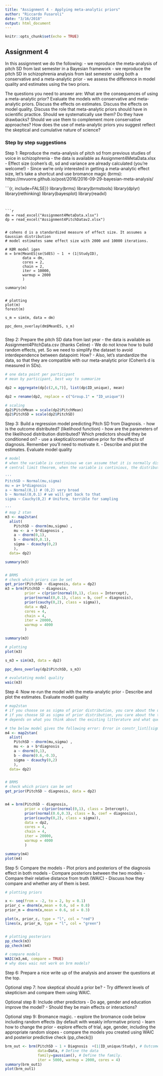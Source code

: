 ```yaml
---
title: "Assignment 4 - Applying meta-analytic priors"
author: "Riccardo Fusaroli"
date: "3/16/2018"
output: html_document
---
```


```r
knitr::opts_chunk$set(echo = TRUE)
```

## Assignment 4

In this assignment we do the following:
- we reproduce the meta-analysis of pitch SD from last semester in a Bayesian framework
- we reproduce the pitch SD in schizophrenia analysis from last semester using both a conservative and a meta-analytic prior
- we assess the difference in model quality and estimates using the two priors.

The questions you need to answer are: What are the consequences of using a meta-analytic prior? Evaluate the models with conservative and meta-analytic priors. Discuss the effects on estimates. Discuss the effects on model quality. Discuss the role that meta-analytic priors should have in scientific practice. Should we systematically use them? Do they have drawbacks? Should we use them to complement more conservative approaches? How does the use of meta-analytic priors you suggest reflect the skeptical and cumulative nature of science?

### Step by step suggestions

Step 1: Reproduce the meta-analysis of pitch sd from previous studies of voice in schizophrenia
- the data is available as Assignment4MetaData.xlsx
- Effect size (cohen's d), sd and variance are already calculated (you're welcome!)
- Since we're only interested in getting a meta-analytic effect size, let's take a shortcut and use bromance magic (brms): https://mvuorre.github.io/post/2016/2016-09-29-bayesian-meta-analysis/

```{r, include=FALSE}}
library(brms)
library(brmstools)
library(dplyr)
library(rethinking)
library(bayesplot)
library(readxl)

```


```r

dm = read_excel("Assignment4MetaData.xlsx")
dp = read_excel("Assignment4PitchDatav2.xlsx")


# cohens d is a standardized measure of effect size. It assumes a Gaussian distribution
# model estimates same effect size with 2000 and 10000 iterations.

# KØR model igen
m = brm(MeanES|se(SdES) ~ 1  + (1|StudyID),
        data = dm,
        cores = 2,
        chain = 2,
        iter = 10000,
        warmup = 2000
        )

summary(m)


# plotting
plot(m)
forest(m)

s_m = sim(m, data = dm)

ppc_dens_overlay(dm$MeanES, s_m)


```


Step 2: Prepare the pitch SD data from last year
- the data is available as Assignment4PitchData.csv (thanks Celine)
- We do not know how to build random effects, yet. So we need to simplify the dataset to avoid interdependence between datapoint: How?
- Also, let's standardize the data, so that they are compatible with our meta-analytic prior (Cohen's d is measured in SDs).

```r
# one data point per participant
# mean by participant, best way to summarize

dp2 = aggregate(dp[c(2,6,7)], list(dp$ID_unique), mean)

dp2 = rename(dp2, replace = c("Group.1" = "ID_unique"))

# scaling
dp2$PitchMean = scale(dp2$PitchMean)
dp2$PitchSD = scale(dp2$PitchSD)

```


Step 3: Build a regression model predicting Pitch SD from Diagnosis.
- how is the outcome distributed? (likelihood function)
- how are the parameters of the likelihood distribution distributed? Which predictors should they be conditioned on?
- use a skeptical/conservative prior for the effects of diagnosis. Remember you'll need to motivate it.
- Describe and plot the estimates. Evaluate model quality

```r

# model
# when the variable is continious we can assume that it is normally distributed as most phenomena are (least error)
# central limit theorem, when the variable is continious, the distribution of the mean of the distribution tends to be Gaussian

'''
PitchSD ~ Normal(mu,sigma)
mu = a+ b*diagnosis
a ~ Normal(0,1) # (0,2) very broad
b ~ Normal(0,0.1) # we will get back to that
sigma ~ Cauchy(0,2) # Uniform, terrible for sampling

'''
# map 2 stan
m3 <- map2stan(
  alist(
    PitchSD ~ dnorm(mu,sigma) ,
    mu <- a + b*diagnosis ,
    a ~ dnorm(0,1),
    b ~ dnorm(0,0.1),
    sigma ~ dcauchy(0,2)
    ), 
  data= dp2)

summary(m3)


# BRMS
# check which priors can be set
get_prior(PitchSD ~ diagnosis, data = dp2)
m3 = brm(PitchSD ~ diagnosis,
         prior = c(prior(normal(0,1), class = Intercept),
         prior(normal(0,0.1), class = b, coef = diagnosis),
         prior(cauchy(0,2), class = sigma)),
         data = dp2,
         cores = 4,
         chain = 4,
         iter = 20000,
         warmup = 4000
         )

summary(m3)

# plotting
plot(m3)

s_m3 = sim(m3, data = dp2)

ppc_dens_overlay(dp2$PitchSD, s_m3)

# evalutating model quality
waic(m3)

```


Step 4: Now re-run the model with the meta-analytic prior
- Describe and plot the estimates. Evaluate model quality

```r

# map2stan
# if you choose se as sigma of prior distribution, you care about the underlying true effect
# if you choose SD as sigma of prior distribution, you care about the thruth of your study.
# depends on what you think about the existing litterature and what question you are asking.

# the below model gives the following error: Error in constr_list[[sigma_name]] : no such index at level 1
m4 <- map2stan(
  alist(
    PitchSD ~ dnorm(mu,sigma) ,
    mu <- a + b*diagnosis ,
    a ~ dnorm(0,1),
    b ~ dnorm(0.6,-0.3),
    sigma ~ dcauchy(0,2)
    ), 
  data= dp2)


# BRMS
# check which priors can be set
get_prior(PitchSD ~ diagnosis, data = dp2)


m4 = brm(PitchSD ~ diagnosis,
         prior = c(prior(normal(0,1), class = Intercept),
         prior(normal(0.6,0.3), class = b, coef = diagnosis),
         prior(cauchy(0,2), class = sigma)),
         data = dp2,
         cores = 4,
         chain = 4,
         iter = 20000,
         warmup = 4000
         )

summary(m4)
plot(m4)

```


Step 5: Compare the models
- Plot priors and posteriors of the diagnosis effect in both models
- Compare posteriors between the two models
- Compare their relative distance from truth (WAIC)
- Discuss how they compare and whether any of them is best.
```r

# plotting priors

x <- seq(from = -2, to = 2, by = 0.1)
prior_c = dnorm(x,mean = 0.6, sd = 0.8)
prior_m = dnorm(x,mean = 0.6, sd = 0.3)

plot(x, prior_c, type = "l", col = "red")
lines(x, prior_m, type = "l", col = "green")


# plotting posteriors
pp_check(m3)
pp_check(m4)

# compare models
WAIC(m3,m4, compare = TRUE)
# why does waic not work on brm models?


```


Step 6: Prepare a nice write up of the analysis and answer the questions at the top.

Optional step 7: how skeptical should a prior be?
- Try different levels of skepticism and compare them using WAIC.

Optional step 8: Include other predictors
- Do age, gender and education improve the model?
- Should they be main effects or interactions?

Optional step 9: Bromance magic.
- explore the bromance code below including random effects (by default with weakly informative priors)
- learn how to change the prior
- explore effects of trial, age, gender, including the appropriate random slopes
- compare the models you created using WAIC and posterior predictive check (pp_check())


```r

brm_out <- brm(PitchSD ~ 1 + Diagnosis  +(1|ID_unique/Study), # Outcome as a function of the predictors as in lme4. 
               data=Data, # Define the data
               family=gaussian(), # Define the family. 
               iter = 5000, warmup = 2000, cores = 4)
summary(brm_out1)
plot(brm_out1)

```

